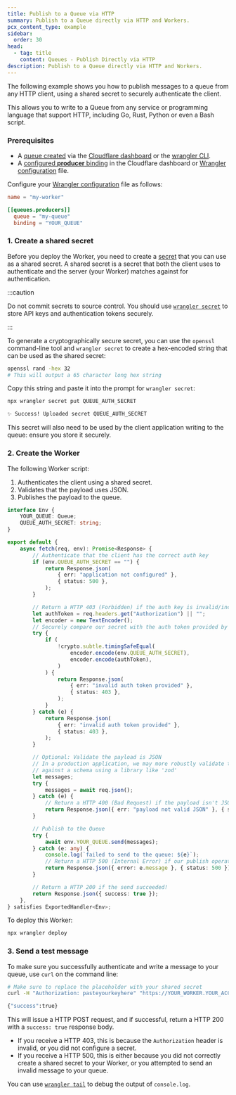 ```yaml
---
title: Publish to a Queue via HTTP
summary: Publish to a Queue directly via HTTP and Workers.
pcx_content_type: example
sidebar:
  order: 30
head:
  - tag: title
    content: Queues - Publish Directly via HTTP
description: Publish to a Queue directly via HTTP and Workers.
---
```


The following example shows you how to publish messages to a queue from any HTTP client, using a shared secret to securely authenticate the client.

This allows you to write to a Queue from any service or programming language that support HTTP, including Go, Rust, Python or even a Bash script.

### Prerequisites

- A [queue created](/queues/get-started/#3-create-a-queue) via the [Cloudflare dashboard](https://dash.cloudflare.com) or the [wrangler CLI](/workers/wrangler/install-and-update/).
- A [configured **producer** binding](/queues/configuration/configure-queues/#producer) in the Cloudflare dashboard or [Wrangler configuration](/workers/wrangler/configuration) file.

Configure your [Wrangler configuration](/workers/wrangler/configuration) file as follows:


<WranglerConfig>

```toml
name = "my-worker"

[[queues.producers]]
  queue = "my-queue"
  binding = "YOUR_QUEUE"

```

</WranglerConfig>

### 1. Create a shared secret

Before you deploy the Worker, you need to create a [secret](/workers/configuration/secrets/) that you can use as a shared secret. A shared secret is a secret that both the client uses to authenticate and the server (your Worker) matches against for authentication.

:::caution

Do not commit secrets to source control. You should use [`wrangler secret`](/workers/configuration/secrets/) to store API keys and authentication tokens securely.

:::

To generate a cryptographically secure secret, you can use the `openssl` command-line tool and `wrangler secret` to create a hex-encoded string that can be used as the shared secret:

```sh
openssl rand -hex 32
# This will output a 65 character long hex string
```

Copy this string and paste it into the prompt for `wrangler secret`:

```sh
npx wrangler secret put QUEUE_AUTH_SECRET
```

```sh output
✨ Success! Uploaded secret QUEUE_AUTH_SECRET
```

This secret will also need to be used by the client application writing to the queue: ensure you store it securely.

### 2. Create the Worker

The following Worker script:

1. Authenticates the client using a shared secret.
2. Validates that the payload uses JSON.
3. Publishes the payload to the queue.

```ts
interface Env {
	YOUR_QUEUE: Queue;
	QUEUE_AUTH_SECRET: string;
}

export default {
	async fetch(req, env): Promise<Response> {
		// Authenticate that the client has the correct auth key
		if (env.QUEUE_AUTH_SECRET == "") {
			return Response.json(
				{ err: "application not configured" },
				{ status: 500 },
			);
		}

		// Return a HTTP 403 (Forbidden) if the auth key is invalid/incorrect/misconfigured
		let authToken = req.headers.get("Authorization") || "";
		let encoder = new TextEncoder();
		// Securely compare our secret with the auth token provided by the client
		try {
			if (
				!crypto.subtle.timingSafeEqual(
					encoder.encode(env.QUEUE_AUTH_SECRET),
					encoder.encode(authToken),
				)
			) {
				return Response.json(
					{ err: "invalid auth token provided" },
					{ status: 403 },
				);
			}
		} catch (e) {
			return Response.json(
				{ err: "invalid auth token provided" },
				{ status: 403 },
			);
		}

		// Optional: Validate the payload is JSON
		// In a production application, we may more robustly validate the payload
		// against a schema using a library like 'zod'
		let messages;
		try {
			messages = await req.json();
		} catch (e) {
			// Return a HTTP 400 (Bad Request) if the payload isn't JSON
			return Response.json({ err: "payload not valid JSON" }, { status: 500 });
		}

		// Publish to the Queue
		try {
			await env.YOUR_QUEUE.send(messages);
		} catch (e: any) {
			console.log(`failed to send to the queue: ${e}`);
			// Return a HTTP 500 (Internal Error) if our publish operation fails
			return Response.json({ error: e.message }, { status: 500 });
		}

		// Return a HTTP 200 if the send succeeded!
		return Response.json({ success: true });
	},
} satisfies ExportedHandler<Env>;
```

To deploy this Worker:

```sh
npx wrangler deploy
```

### 3. Send a test message

To make sure you successfully authenticate and write a message to your queue, use `curl` on the command line:

```sh
# Make sure to replace the placeholder with your shared secret
curl -H "Authorization: pasteyourkeyhere" "https://YOUR_WORKER.YOUR_ACCOUNT.workers.dev" --data '{"messages": [{"msg":"hello world"}]}'
```

```sh output
{"success":true}
```

This will issue a HTTP POST request, and if successful, return a HTTP 200 with a `success: true` response body.

- If you receive a HTTP 403, this is because the `Authorization` header is invalid, or you did not configure a secret.
- If you receive a HTTP 500, this is either because you did not correctly create a shared secret to your Worker, or you attempted to send an invalid message to your queue.

You can use [`wrangler tail`](/workers/observability/logs/real-time-logs/) to debug the output of `console.log`.
